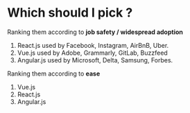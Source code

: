 # Which should I pick ?

Ranking them according to **job safety / widespread adoption**

1. React.js used by Facebook, Instagram, AirBnB, Uber.
2. Vue.js used by Adobe, Grammarly, GitLab, Buzzfeed
3. Angular.js used by Microsoft, Delta, Samsung, Forbes.

Ranking them according to **ease**

1. Vue.js
2. React.js
3. Angular.js
